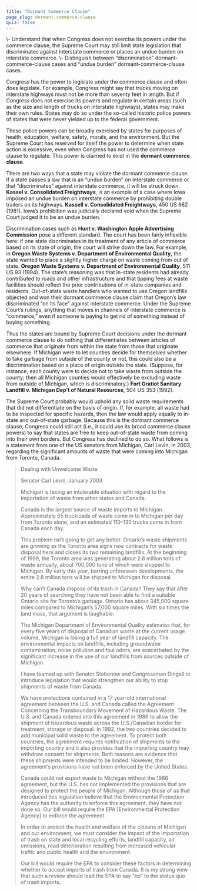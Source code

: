 ```yaml
---
title: "Dormant Commerce Clause"
page_slug: dormant-commerce-clause
quiz: false
---
```

<div className="content-chunk" data-subsection-id = "Learning-Objectives-54t">
<Info title="LEARNING OBJECTIVES">\- Understand that when Congress does not exercise its powers under the commerce clause, the Supreme Court may still limit state legislation that discriminates against interstate commerce or places an undue burden on interstate commerce.  
\- Distinguish between “discrimination” dormant-commerce-clause cases and “undue burden” dormant-commerce-clause cases.</Info>

Congress has the power to legislate under the commerce clause and often does legislate. For example, Congress might say that trucks moving on interstate highways must not be more than seventy feet in length. But if Congress does not exercise its powers and regulate in certain areas (such as the size and length of trucks on interstate highways), states may make their own rules. States may do so under the so-called historic police powers of states that were never yielded up to the federal government. 

These police powers can be broadly exercised by states for purposes of health, education, welfare, safety, morals, and the environment. But the Supreme Court has reserved for itself the power to determine when state action is excessive, even when Congress has not used the commerce clause to regulate. This power is claimed to exist in the **dormant commerce clause**. 

There are two ways that a state may violate the dormant commerce clause. If a state passes a law that is an “undue burden” on interstate commerce or that “discriminates” against interstate commerce, it will be struck down. __Kassel v. Consolidated Freightways__, is an example of a case where Iowa imposed an undue burden on interstate commerce by prohibiting double trailers on its highways. __Kassell v. Consolidated Freightways__, 450 US 662 (1981). Iowa’s prohibition was judicially declared void when the Supreme Court judged it to be an undue burden.

Discrimination cases such as __Hunt v. Washington Apple Advertising Commission__ pose a different standard. The court has been fairly inflexible here: if one state discriminates in its treatment of any article of commerce based on its state of origin, the court will strike down the law. For example, in __Oregon Waste Systems v. Department of Environmental Quality,__ the state wanted to place a slightly higher charge on waste coming from out of state. __Oregon Waste Systems v. Department of Environmental Quality__, 511 US 93 (1994). The state’s reasoning was that in-state residents had already contributed to roads and other infrastructure and that tipping fees at waste facilities should reflect the prior contributions of in-state companies and residents. Out-of-state waste handlers who wanted to use Oregon landfills objected and won their dormant commerce clause claim that Oregon’s law discriminated “on its face” against interstate commerce. Under the Supreme Court’s rulings, anything that moves in channels of interstate commerce is “commerce,” even if someone is paying to get rid of something instead of buying something.

Thus the states are bound by Supreme Court decisions under the dormant commerce clause to do nothing that differentiates between articles of commerce that originate from within the state from those that originate elsewhere. If Michigan were to let counties decide for themselves whether to take garbage from outside of the county or not, this could also be a discrimination based on a place of origin outside the state. (Suppose, for instance, each county were to decide not to take waste from outside the county; then all Michigan counties would effectively be excluding waste from outside of Michigan, which is discriminatory.) __Fort Gratiot Sanitary Landfill v. Michigan Dep’t of Natural Resources__, 504 US 353 (1992).

The Supreme Court probably would uphold any solid waste requirements that did not differentiate on the basis of origin. If, for example, all waste had to be inspected for specific hazards, then the law would apply equally to in-state and out-of-state garbage. Because this is the dormant commerce clause, Congress could still act (i.e., it could use its broad commerce clause powers) to say that states are free to keep out-of-state waste from coming into their own borders. But Congress has declined to do so. What follows is a statement from one of the US senators from Michigan, Carl Levin, in 2003, regarding the significant amounts of waste that were coming into Michigan from Toronto, Canada.

<Blockquote>

Dealing with Unwelcome Waste

Senator Carl Levin, January 2003

Michigan is facing an intolerable situation with regard to the importation of waste from other states and Canada.

Canada is the largest source of waste imports to Michigan. Approximately 65 truckloads of waste come in to Michigan per day from Toronto alone, and an estimated 110–130 trucks come in from Canada each day.

This problem isn’t going to get any better. Ontario’s waste shipments are growing as the Toronto area signs new contracts for waste disposal here and closes its two remaining landfills. At the beginning of 1999, the Toronto area was generating about 2.8 million tons of waste annually, about 700,000 tons of which were shipped to Michigan. By early this year, barring unforeseen developments, the entire 2.8 million tons will be shipped to Michigan for disposal.

Why can’t Canada dispose of its trash in Canada? They say that after 20 years of searching they have not been able to find a suitable Ontario site for Toronto’s garbage. Ontario has about 345,000 square miles compared to Michigan’s 57,000 square miles. With six times the land mass, that argument is laughable.

The Michigan Department of Environmental Quality estimates that, for every five years of disposal of Canadian waste at the current usage volume, Michigan is losing a full year of landfill capacity. The environmental impacts on landfills, including groundwater contamination, noise pollution and foul odors, are exacerbated by the significant increase in the use of our landfills from sources outside of Michigan.

I have teamed up with Senator Stabenow and Congressman Dingell to introduce legislation that would strengthen our ability to stop shipments of waste from Canada.

We have protections contained in a 17 year-old international agreement between the U.S. and Canada called the Agreement Concerning the Transboundary Movement of Hazardous Waste. The U.S. and Canada entered into this agreement in 1986 to allow the shipment of hazardous waste across the U.S./Canadian border for treatment, storage or disposal. In 1992, the two countries decided to add municipal solid waste to the agreement. To protect both countries, the agreement requires notification of shipments to the importing country and it also provides that the importing country may withdraw consent for shipments. Both reasons are evidence that these shipments were intended to be limited. However, the agreement’s provisions have not been enforced by the United States.

Canada could not export waste to Michigan without the 1986 agreement, but the U.S. has not implemented the provisions that are designed to protect the people of Michigan. Although those of us that introduced this legislation believe that the Environmental Protection Agency has the authority to enforce this agreement, they have not done so. Our bill would require the EPA \[Environmental Protection Agency\] to enforce the agreement.

In order to protect the health and welfare of the citizens of Michigan and our environment, we must consider the impact of the importation of trash on state and local recycling efforts, landfill capacity, air emissions, road deterioration resulting from increased vehicular traffic and public health and the environment.

Our bill would require the EPA to consider these factors in determining whether to accept imports of trash from Canada. It is my strong view that such a review should lead the EPA to say “no” to the status quo of trash imports.

</Blockquote>
</div>
